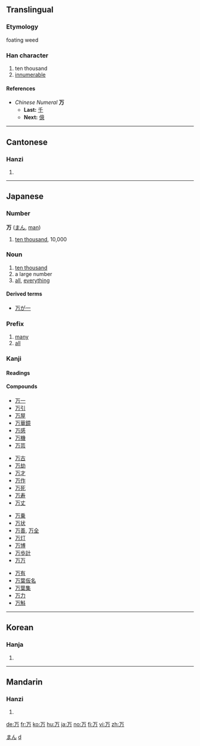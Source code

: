 {{see|萬}}<!-- may be replaced by zh-forms -->

==Translingual==
{{Han stroke|[[Image:万-order.gif]]}}
===Etymology===
foating weed
===Han character===
{{Han char|rn=1|rad=一|as=02|sn=3|four=1022<sub>7</sub>|canj=一尸 (MS)}}
# ten thousand
# [[innumerable]]
====References====
{{Han ref|kx=0076.030|dkj=00010|dj=0137.070|hdz=10009.030|uh=4E07|ud=19975|bh=C945|bd=51525}}


*''Chinese Numeral'' '''万'''
**'''Last:''' [[千]]
**'''Next:''' [[億]]
----

==Cantonese==
===Hanzi===
{{yue-hanzi|jyut=|y=maan6, mak6}}
# {{defn|Cantonese}}
----
== Japanese ==
[[Category:1000 Japanese basic words|まん]]
===Number===
'''万''' ([[まん]], [[man]])
#[[ten thousand]], 10,000

[[Category:Japanese numbers| d]]
===Noun===
{{ja-noun|k|hira=よろず|rom=yorozu}}
# [[ten thousand]]
# a large number
# [[all]], [[everything]]
====Derived terms====
*[[万が一]]


===Prefix===
{{ja-pos|k|prefix|hira=ばん|rom=ban|hidx=はん'}}
# [[many]]
# [[all]]


===Kanji===
{{ja-kanji|grade=2|rs=一02}}
====Readings====
{{ja-readings|on=[[まん]] ([[man]]), [[ばん]] ([[ban]])|kun=[[よろず]] ([[yorozu]])}}
====Compounds====
{{top4}}
*[[万一]]
*[[万引]]
*[[万屋]]
*[[万華鏡]]
*[[万感]]
*[[万機]]
*[[万芸]]
{{mid4}}
*[[万古]]
*[[万劫]]
*[[万才]]
*[[万作]]
*[[万死]]
*[[万寿]]
*[[万丈]]
{{mid4}}
*[[万乗]]
*[[万状]]
*[[万善]], [[万全]]
*[[万灯]]
*[[万博]]
*[[万歩計]]
*[[万万]]
{{mid4}}
*[[万有]]
*[[万葉仮名]]
*[[万葉集]]
*[[万力]]
*[[万斛]]
{{bottom}}
----
==Korean==
===Hanja===
{{ko-hanja|hangeul=만 (man)|eumhun=일만 만 (ilman man)|rv=man|mr=man|y=man}}
# {{defn|Korean}}
----
==Mandarin==
===Hanzi===
{{cmn-hanzi|tra=萬|pin=[[wàn]] ([[wan4]]), [[mò]] ([[mo4]])|wg=wan<sup>4</sup>, mo<sup>4</sup>}}
# {{defn|Mandarin}}

[[de:万]]
[[fr:万]]
[[ko:万]]
[[hu:万]]
[[ja:万]]
[[no:万]]
[[fi:万]]
[[vi:万]]
[[zh:万]]